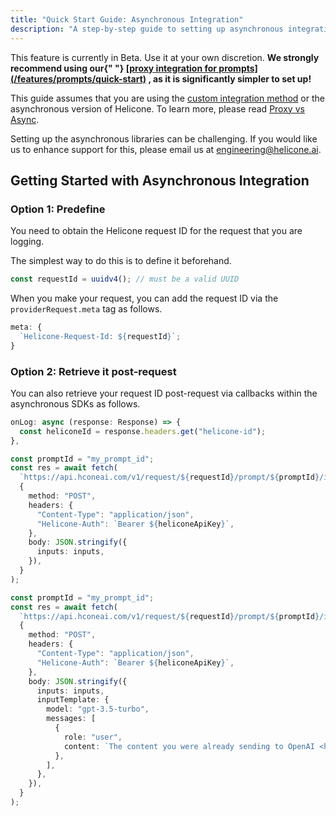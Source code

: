 ```yaml
---
title: "Quick Start Guide: Asynchronous Integration"
description: "A step-by-step guide to setting up asynchronous integration with Helicone."
---
```


<Warning>
  This feature is currently in Beta. Use it at your own discretion.
</Warning>
<Note>
  <b>
    We strongly recommend using our{" "}
    <u>[proxy integration for prompts](/features/prompts/quick-start)</u> , as
    it is significantly simpler to set up!
  </b>
</Note>

This guide assumes that you are using the
[custom integration method](/getting-started/integration-method/custom) or the asynchronous version of Helicone.
To learn more, please read [Proxy vs Async](/getting-started/proxy-vs-async).

Setting up the asynchronous libraries can be challenging. If you would like us to enhance support for this, please email us at [engineering@helicone.ai](mailto:engineering@helicone.ai).

## Getting Started with Asynchronous Integration

<Steps>
  <Step title="Obtain the request ID from your logged request">

### Option 1: Predefine

You need to obtain the Helicone request ID for the request that you are logging.

The simplest way to do this is to define it beforehand.

```ts
const requestId = uuidv4(); // must be a valid UUID
```

When you make your request, you can add the request ID via the `providerRequest.meta` tag as follows.

```ts
meta: {
  `Helicone-Request-Id: ${requestId}`;
}
```

### Option 2: Retrieve it post-request

You can also retrieve your request ID post-request via callbacks within the asynchronous SDKs as follows.

```ts
onLog: async (response: Response) => {
  const heliconeId = response.headers.get("helicone-id");
},
```

  </Step>
  <Step title="Automatically detect your template inputs">

```ts
const promptId = "my_prompt_id";
const res = await fetch(
  `https://api.hconeai.com/v1/request/${requestId}/prompt/${promptId}/inputs`,
  {
    method: "POST",
    headers: {
      "Content-Type": "application/json",
      "Helicone-Auth": `Bearer ${heliconeApiKey}`,
    },
    body: JSON.stringify({
      inputs: inputs,
    }),
  }
);
```

  </Step>
    <Step title="(Optional) Explicitly define your template">

```ts
const promptId = "my_prompt_id";
const res = await fetch(
  `https://api.hconeai.com/v1/request/${requestId}/prompt/${promptId}/inputs`,
  {
    method: "POST",
    headers: {
      "Content-Type": "application/json",
      "Helicone-Auth": `Bearer ${heliconeApiKey}`,
    },
    body: JSON.stringify({
      inputs: inputs,
      inputTemplate: {
        model: "gpt-3.5-turbo",
        messages: [
          {
            role: "user",
            content: `The content you were already sending to OpenAI <helicone-prompt-input key="my_input"/>`,
          },
        ],
      },
    }),
  }
);
```

  </Step>
</Steps>
